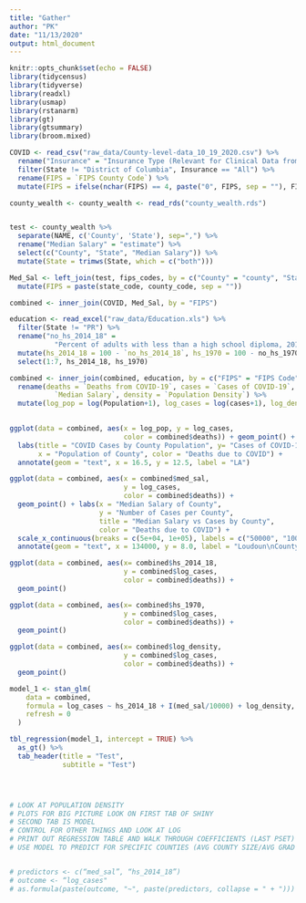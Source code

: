 ```yaml
---
title: "Gather"
author: "PK"
date: "11/13/2020"
output: html_document
---
```


```r
knitr::opts_chunk$set(echo = FALSE)
library(tidycensus)
library(tidyverse)
library(readxl)
library(usmap)
library(rstanarm)
library(gt)
library(gtsummary)
library(broom.mixed)
```

```r
COVID <- read_csv("raw_data/County-level-data_10_19_2020.csv") %>%
  rename("Insurance" = "Insurance Type (Relevant for Clinical Data from Claims Only)") %>%
  filter(State != "District of Columbia", Insurance == "All") %>%
  rename(FIPS = `FIPS County Code`) %>%
  mutate(FIPS = ifelse(nchar(FIPS) == 4, paste("0", FIPS, sep = ""), FIPS))

county_wealth <- county_wealth <- read_rds("county_wealth.rds")


test <- county_wealth %>%
  separate(NAME, c('County', 'State'), sep=",") %>%
  rename("Median Salary" = "estimate") %>%
  select(c("County", "State", "Median Salary")) %>%
  mutate(State = trimws(State, which = c("both")))

Med_Sal <- left_join(test, fips_codes, by = c("County" = "county", "State" = "state_name")) %>%
  mutate(FIPS = paste(state_code, county_code, sep = ""))

combined <- inner_join(COVID, Med_Sal, by = "FIPS")

education <- read_excel("raw_data/Education.xls") %>%
  filter(State != "PR") %>%
  rename("no_hs_2014_18" =
           "Percent of adults with less than a high school diploma, 2014-18", "no_hs_1970" = "Percent of adults with less than a high school diploma, 1970") %>%
  mutate(hs_2014_18 = 100 - `no_hs_2014_18`, hs_1970 = 100 - no_hs_1970) %>%
  select(1:7, hs_2014_18, hs_1970)

combined <- inner_join(combined, education, by = c("FIPS" = "FIPS Code")) %>%
  rename(deaths = `Deaths from COVID-19`, cases = `Cases of COVID-19`, med_sal = 
           `Median Salary`, density = `Population Density`) %>%
  mutate(log_pop = log(Population+1), log_cases = log(cases+1), log_density = log(density+1))
  

ggplot(data = combined, aes(x = log_pop, y = log_cases, 
                            color = combined$deaths)) + geom_point() + 
  labs(title = "COVID Cases by County Population", y= "Cases of COVID-19", 
       x = "Population of County", color = "Deaths due to COVID") +
  annotate(geom = "text", x = 16.5, y = 12.5, label = "LA")

ggplot(data = combined, aes(x = combined$med_sal, 
                            y = log_cases,
                            color = combined$deaths)) + 
  geom_point() + labs(x = "Median Salary of County", 
                      y = "Number of Cases per County",
                      title = "Median Salary vs Cases by County", 
                      color = "Deaths due to COVID") + 
  scale_x_continuous(breaks = c(5e+04, 1e+05), labels = c("50000", "100000")) +
  annotate(geom = "text", x = 134000, y = 8.0, label = "Loudoun\nCounty")

ggplot(data = combined, aes(x= combined$hs_2014_18, 
                            y = combined$log_cases, 
                            color = combined$deaths)) +
  geom_point() 

ggplot(data = combined, aes(x= combined$hs_1970, 
                            y = combined$log_cases, 
                            color = combined$deaths)) +
  geom_point()

ggplot(data = combined, aes(x= combined$log_density, 
                            y = combined$log_cases, 
                            color = combined$deaths)) +
  geom_point()

model_1 <- stan_glm(
    data = combined,
    formula = log_cases ~ hs_2014_18 + I(med_sal/10000) + log_density,
    refresh = 0
  )

tbl_regression(model_1, intercept = TRUE) %>%
  as_gt() %>%
  tab_header(title = "Test",
             subtitle = "Test")




# LOOK AT POPULATION DENSITY
# PLOTS FOR BIG PICTURE LOOK ON FIRST TAB OF SHINY
# SECOND TAB IS MODEL
# CONTROL FOR OTHER THINGS AND LOOK AT LOG
# PRINT OUT REGRESSION TABLE AND WALK THROUGH COEFFICIENTS (LAST PSET)
# USE MODEL TO PREDICT FOR SPECIFIC COUNTIES (AVG COUNTY SIZE/AVG GRAD RATE)


# predictors <- c(“med_sal”, “hs_2014_18”)
# outcome <- “log_cases"
# as.formula(paste(outcome, "~", paste(predictors, collapse = " + ")))
```

